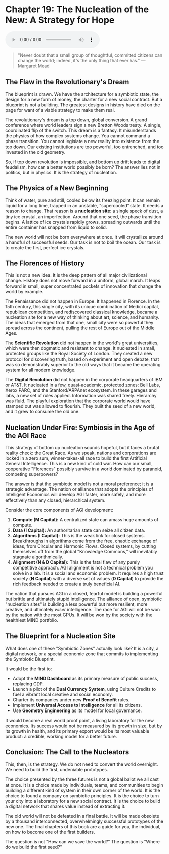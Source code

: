 # Chapter 19: The Nucleation of the New: A Strategy for Hope

<audio controls className="w-full mt-6">
  <source
    src="https://storage.googleapis.com/webstatics.ii.inc/Chapter-19-TLE.mp3"
    type="audio/mp3"
  />
</audio>

> "Never doubt that a small group of thoughtful, committed citizens can change the world; indeed, it's the only thing that ever has."
> —Margaret Mead

## The Flaw in the Revolutionary's Dream

The blueprint is drawn. We have the architecture for a symbiotic state, the design for a new form of money, the charter for a new social contract. But a blueprint is not a building. The greatest designs in history have died on the page for want of a viable strategy to make them real.

The revolutionary's dream is a top down, global conversion. A grand conference where world leaders sign a new Bretton Woods treaty. A single, coordinated flip of the switch. This dream is a fantasy. It misunderstands the physics of how complex systems change. You cannot command a phase transition. You cannot legislate a new reality into existence from the top down. Our existing institutions are too powerful, too entrenched, and too invested in the old geometry.

So, if top down revolution is impossible, and bottom up drift leads to digital feudalism, how can a better world possibly be born? The answer lies not in politics, but in physics. It is the strategy of nucleation.

## The Physics of a New Beginning

Think of water, pure and still, cooled below its freezing point. It can remain liquid for a long time, trapped in an unstable, "supercooled" state. It needs a reason to change. That reason is a **nucleation site**: a single speck of dust, a tiny ice crystal, an imperfection. Around that one seed, the phase transition begins. A lattice of ice crystals rapidly grows, spreading outwards until the entire container has snapped from liquid to solid.

The new world will not be born everywhere at once. It will crystallize around a handful of successful seeds. Our task is not to boil the ocean. Our task is to create the first, perfect ice crystals.

## The Florences of History

This is not a new idea. It is the deep pattern of all major civilizational change. History does not move forward in a uniform, global march. It leaps forward in small, super concentrated pockets of innovation that change the world by example.

The Renaissance did not happen in Europe. It happened in Florence. In the 15th century, this single city, with its unique combination of Medici capital, republican competition, and rediscovered classical knowledge, became a nucleation site for a new way of thinking about art, science, and humanity. The ideas that emerged from that one, small city were so powerful they spread across the continent, pulling the rest of Europe out of the Middle Ages.

The **Scientific Revolution** did not happen in the world's great universities, which were then dogmatic and resistant to change. It nucleated in small, protected groups like the Royal Society of London. They created a new protocol for discovering truth, based on experiment and open debate, that was so demonstrably superior to the old ways that it became the operating system for all modern knowledge.

The **Digital Revolution** did not happen in the corporate headquarters of IBM or AT\&T. It nucleated in a few, quasi-academic, protected zones: Bell Labs, Xerox PARC, and the Stanford/ARPAnet ecosystem. In these garages and labs, a new set of rules applied. Information was shared freely. Hierarchy was fluid. The playful exploration that the corporate world would have stamped out was allowed to flourish. They built the seed of a new world, and it grew to consume the old one.

## Nucleation Under Fire: Symbiosis in the Age of the AGI Race

This strategy of bottom up nucleation sounds hopeful, but it faces a brutal reality check: the Great Race. As we speak, nations and corporations are locked in a zero sum, winner-takes-all race to build the first Artificial General Intelligence. This is a new kind of cold war. How can our small, cooperative "Florences" possibly survive in a world dominated by paranoid, competing superpowers?

The answer is that the symbiotic model is not a moral preference; it is a strategic advantage. The nation or alliance that adopts the principles of Intelligent Economics will develop AGI faster, more safely, and more effectively than any closed, hierarchical system.

Consider the core components of AGI development:

1. **Compute (M Capital):** A centralized state can amass huge amounts of compute.
2. **Data (I Capital):** An authoritarian state can seize all citizen data.
3. **Algorithms (I Capital):** This is the weak link for closed systems. Breakthroughs in algorithms come from the free, chaotic exchange of ideas, from Circular and Harmonic Flows. Closed systems, by cutting themselves off from the global "Knowledge Commons," will inevitably stagnate algorithmically.
4. **Alignment (N & D Capital):** This is the fatal flaw of any purely competitive approach. AGI alignment is not a technical problem you solve in a lab. It is a social and economic problem. It requires a high trust society (**N Capital**) with a diverse set of values (**D Capital**) to provide the rich feedback needed to create a truly beneficial AI.

The nation that pursues AGI in a closed, fearful model is building a powerful but brittle and ultimately stupid intelligence. The alliance of open, symbiotic "nucleation sites" is building a less powerful but more resilient, more creative, and ultimately _wiser_ intelligence. The race for AGI will not be won by the nation with the most GPUs. It will be won by the society with the healthiest MIND portfolio.

## The Blueprint for a Nucleation Site

What does one of these "Symbiotic Zones" actually look like? It is a city, a digital network, or a special economic zone that commits to implementing the Symbiotic Blueprint.

It would be the first to:

- Adopt the **MIND Dashboard** as its primary measure of public success, replacing GDP.
- Launch a pilot of the **Dual Currency System**, using Culture Credits to fuel a vibrant local creative and social economy.
- Charter its companies under new **Proof of Benefit** rules.
- Implement **Universal Access to Intelligence** for all its citizens.
- Use **Geometry Engineering** as its model for local governance.

It would become a real world proof point, a living laboratory for the new economics. Its success would not be measured by its growth in size, but by its growth in health, and its primary export would be its most valuable product: a credible, working model for a better future.

## Conclusion: The Call to the Nucleators

This, then, is the strategy. We do not need to convert the world overnight. We need to build the first, undeniable prototypes.

The choice presented by the three futures is not a global ballot we all cast at once. It is a choice made by individuals, teams, and communities to begin building a different kind of system in their own corner of the world. It is the choice to found a company on symbiotic principles. It is the choice to turn your city into a laboratory for a new social contract. It is the choice to build a digital network that shares value instead of extracting it.

The old world will not be defeated in a final battle. It will be made obsolete by a thousand interconnected, overwhelmingly successful prototypes of the new one. The final chapters of this book are a guide for you, the individual, on how to become one of the first builders.

The question is not "How can we save the world?" The question is "Where do we build the first seed?"
